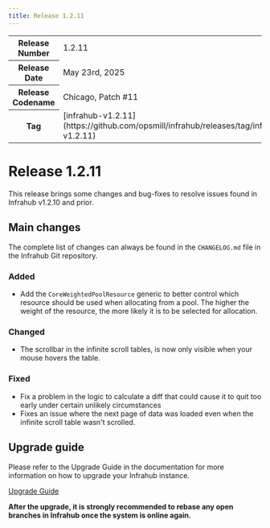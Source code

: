 ```yaml
---
title: Release 1.2.11
---
```

<table>
  <tbody>
    <tr>
      <th>Release Number</th>
      <td>1.2.11</td>
    </tr>
    <tr>
      <th>Release Date</th>
      <td>May 23rd, 2025</td>
    </tr>
    <tr>
      <th>Release Codename</th>
      <td>Chicago, Patch #11</td>
    </tr>
    <tr>
      <th>Tag</th>
      <td>[infrahub-v1.2.11](https://github.com/opsmill/infrahub/releases/tag/infrahub-v1.2.11)</td>
    </tr>
  </tbody>
</table>

# Release 1.2.11

This release brings some changes and bug-fixes to resolve issues found in Infrahub v1.2.10 and prior.

## Main changes

The complete list of changes can always be found in the `CHANGELOG.md` file in the Infrahub Git repository.

### Added

- Add the `CoreWeightedPoolResource` generic to better control which resource should be used when allocating from a pool. The higher the weight of the resource, the more likely it is to be selected for allocation.

### Changed

- The scrollbar in the infinite scroll tables, is now only visible when your mouse hovers the table.

### Fixed

- Fix a problem in the logic to calculate a diff that could cause it to quit too early under certain unlikely circumstances
- Fixes an issue where the next page of data was loaded even when the infinite scroll table wasn't scrolled.

## Upgrade guide

Please refer to the Upgrade Guide in the documentation for more information on how to upgrade your Infrahub instance.

[Upgrade Guide](../../guides/upgrade.mdx)

**After the upgrade, it is strongly recommended to rebase any open branches in Infrahub once the system is online again.**
